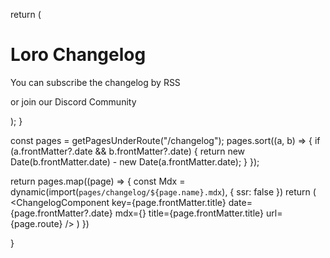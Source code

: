   return (
    <div className="max-w-screen-lg mx-auto pt-4 pb-8 mb-8 border-b border-gray-400 border-opacity-20 text-center">
      <h1>
        <span className="font-bold leading-tight lg:text-5xl">Loro Changelog</span>
      </h1>
      <div className="mt-4 lg:text-md">
        <p>You can subscribe the changelog by
          <span className="text-sky-600 ml-1"><Link href="/changelog.xml">RSS</Link></span>
        </p>
        <p className="mt-2">or join our
          <span className=" text-sky-600 ml-1">
            <Link href="https://discord.gg/tUsBSVfqzf">Discord Community</Link>
          </span>
        </p>
      </div>
    </div>
  );
}

  const pages = getPagesUnderRoute("/changelog");
  pages.sort((a, b) => {
    if (a.frontMatter?.date && b.frontMatter?.date) {
      return new Date(b.frontMatter.date) - new Date(a.frontMatter.date);
    }
  });

  return pages.map((page) => {
    const Mdx = dynamic(import(`pages/changelog/${page.name}.mdx`), { ssr: false })
    return (
      <ChangelogComponent
        key={page.frontMatter.title}
        date={page.frontMatter?.date}
        mdx={<Mdx />}
        title={page.frontMatter.title}
        url={page.route}
      />
    )
  })

}


<ChangelogHeader />
<ChangelogIndex />

